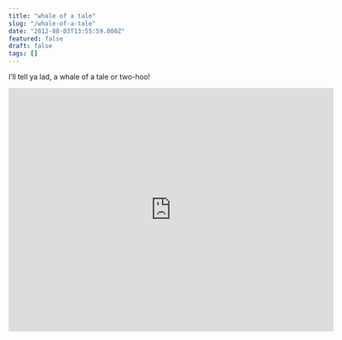 ```yaml
---
title: "whale of a tale"
slug: "/whale-of-a-tale"
date: "2012-08-03T13:55:59.000Z"
featured: false
draft: false
tags: []
---
```


I’ll tell ya lad, a whale of a tale or two-hoo!

<iframe
  allowfullscreen=""
  frameBorder="0"
  height="480"
  src="http://www.youtube.com/embed/NXRWdySrjDc?fs=1&feature=oembed"
  width="640"
></iframe>
